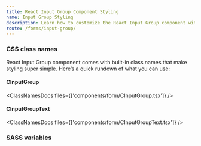 ```yaml
---
title: React Input Group Component Styling
name: Input Group Styling
description: Learn how to customize the React Input Group component with CSS classes, variables, and SASS for flexible styling and seamless integration into your design.
route: /forms/input-group/
---
```


### CSS class names

React Input Group component comes with built-in class names that make styling super simple. Here’s a quick rundown of what you can use:

#### CInputGroup

<ClassNamesDocs files={['components/form/CInputGroup.tsx']} />

#### CInputGroupText

<ClassNamesDocs files={['components/form/CInputGroupText.tsx']} />

### SASS variables

<ScssDocs file="_variables.scss" capture="input-group-variables" />
